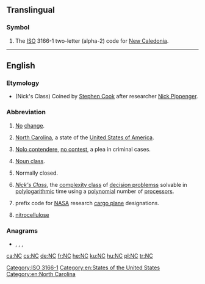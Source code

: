 {{also|N.C.|nC|.nc}}
==Translingual==

===Symbol===
{{head|mul|symbol}}

# The [[ISO]] 3166-1 two-letter (alpha-2) code for [[New Caledonia]].

[[Category:ISO 3166-1]]

----

==English==

===Etymology===
* (Nick's Class) Coined by [[w:Stephen Cook|Stephen Cook]] after researcher [[w:Nick Pippenger|Nick Pippenger]].

===Abbreviation===
{{rfc-header|Abbreviation}}
{{head|en|abbreviation}}
# [[no|No]] [[change]].
# {{label|en|US}} [[North Carolina]], a state of the [[United States of America]].
# {{label|en|legal}} [[nolo contendere|Nolo contendere]], [[no contest]], a plea in criminal cases.
# {{label|en|linguistics}} [[noun class|Noun class]].
# {{label|en|electronics|of a [[relay]]}} Normally closed.
# {{label|en|computing theory}} ''[[w:NC (complexity)|Nick's Class]]'', the [[complexity class]] of [[decision problems]]s solvable in [[polylogarithmic]] time using a [[polynomial]] number of [[processor]]s.
# {{label|en|US|aviation}} prefix code for [[NASA]] research [[cargo plane]] designations.
# {{label|en|chemistry}} [[nitrocellulose]]

===Anagrams===
* {{l|en|C/N}}, {{l|en|CN}}, {{l|en|Cn}}, {{l|en|c'n}}

[[Category:en:States of the United States]]
[[Category:en:North Carolina]]

[[ca:NC]]
[[cs:NC]]
[[de:NC]]
[[fr:NC]]
[[he:NC]]
[[ku:NC]]
[[hu:NC]]
[[pl:NC]]
[[tr:NC]]